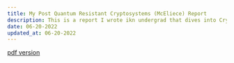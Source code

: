 ```yaml
---
title: My Post Quantum Resistant Cryptosystems (McEliece) Report
description: This is a report I wrote ikn undergrad that dives into Cryptography systems resistant to quantum computing.
date: 06-20-2022
updated_at: 06-20-2022
---
```


[pdf version](https://github.com/jarrett32/portfolio/blob/main/public/other/quantum_resistant_cryptosystems.pdf)